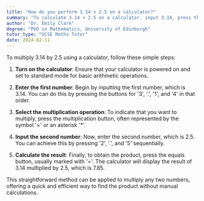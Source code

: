 ```yaml
---
title: "How do you perform 3.14 × 2.5 on a calculator?"
summary: "To calculate 3.14 × 2.5 on a calculator, input 3.14, press the multiplication button, enter 2.5, and then press equals."
author: "Dr. Emily Clark"
degree: "PhD in Mathematics, University of Edinburgh"
tutor_type: "GCSE Maths Tutor"
date: 2024-02-11
---
```


To multiply $3.14$ by $2.5$ using a calculator, follow these simple steps: 

1. **Turn on the calculator**: Ensure that your calculator is powered on and set to standard mode for basic arithmetic operations.

2. **Enter the first number**: Begin by inputting the first number, which is $3.14$. You can do this by pressing the buttons for '3', '.', '1', and '4' in that order.

3. **Select the multiplication operation**: To indicate that you want to multiply, press the multiplication button, often represented by the symbol '×' or an asterisk '*'.

4. **Input the second number**: Now, enter the second number, which is $2.5$. You can achieve this by pressing '2', '.', and '5' sequentially.

5. **Calculate the result**: Finally, to obtain the product, press the equals button, usually marked with '='. The calculator will display the result of $3.14$ multiplied by $2.5$, which is $7.85$.

This straightforward method can be applied to multiply any two numbers, offering a quick and efficient way to find the product without manual calculations.
    